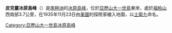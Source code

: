 {{coord|71|49|S|68|57|W|display=title}}

'''皮克靈冰原島峰'''（{{lang-en|Pickering Nunataks}}）是[[南極洲|南極洲]]的[[冰原島峰|冰原島峰]]，位於[[亞歷山大一世島|亞歷山大一世島]]東岸，處於[[福柏山|福柏山]]西南部3.7公里，在1935年11月23日由[[美國|美國]]的探險家繪入地圖，以[[土衛九|土衛九]]命名。

{{DEFAULTSORT:Pickering Nunataks}}
[[Category:亞歷山大一世島冰原島峰|Category:亞歷山大一世島冰原島峰]]


{{AlexanderIsland-geo-stub}}